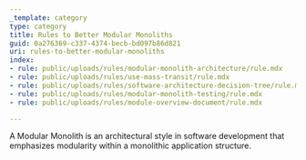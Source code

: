 ```yaml
---
_template: category
type: category
title: Rules to Better Modular Monoliths
guid: 0a276369-c337-4374-becb-bd097b86d821
uri: rules-to-better-modular-monoliths
index:
- rule: public/uploads/rules/modular-monolith-architecture/rule.mdx
- rule: public/uploads/rules/use-mass-transit/rule.mdx
- rule: public/uploads/rules/software-architecture-decision-tree/rule.mdx
- rule: public/uploads/rules/modular-monolith-testing/rule.mdx
- rule: public/uploads/rules/module-overview-document/rule.mdx

---
```


A Modular Monolith is an architectural style in software development that emphasizes modularity within a monolithic application structure.
